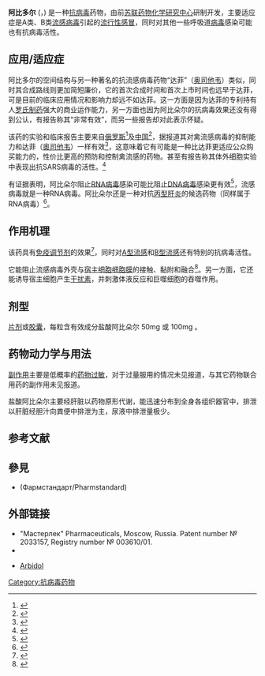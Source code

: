 {{medical}}
{{drugbox |
|width=200
|image=Arbidol.png
|IUPAC_name = 1-methyl-2-((phenylthio)methyl)-3-<br />carbethoxy-4-((dimethylamino)methyl)-5-<br />hydroxy-6-bromindole hydrochloride
<br> 1-甲基-2-((苯硫基)甲基)-3-乙氧酰基-4-((二甲胺基)甲基)-5-羟基-6-溴代吲哚盐酸盐·一水合物
| CAS_number_Ref = {{cascite|changed|??}}
| CAS_number = 131707-23-8
| PubChem= 131410
| PubChem2 = 9958103
| ATC_prefix= L03
| ATC_suffix= AX
| DrugBank_Ref = {{drugbankcite|changed|drugbank}}
| DrugBank=N/A
| ChEMBL = 1214598
| ChemSpiderID_Ref = {{chemspidercite|changed|chemspider}}
| ChemSpiderID      = 116151
| UNII_Ref = {{fdacite|correct|FDA}}
| UNII = 93M09WW4RU
| PDB_ligand = 75U
| C=22 | H=28 | Br=1 | Cl=1 | N=2 | O=4 | S=1  
|molecular_weight = 531.891 g/mol
|bioavailability = 35.6%
|metabolism = 药物原形
|elimination_half-life = 15 hours
|excretion = [[消化道|消化道]] 
|pregnancy_category = 未知
|legal_status = 未知 
|routes_of_administration = [[口服|口服]]
}}

'''阿比多尔''' ({{lang-ru|Арбидол}}，{{lang-en|Arbidol}}) 是一种[[抗病毒|抗病毒]]药物，由前[[苏联药物化学研究中心|苏联药物化学研究中心]]研制开发，主要适应症是A类、B类[[流感病毒|流感病毒]]引起的[[流行性感冒|流行性感冒]]，同时对其他一些呼吸道[[病毒|病毒]]感染可能也有抗病毒活性。

==应用/适应症==

阿比多尔的空间结构与另一种著名的抗流感病毒药物“达菲”（[[奥司他韦|奥司他韦]]）类似，同时其合成路线则更加简短廉价，它的首次合成时间和首次上市时间也远早于达菲，可是目前的临床应用情况和影响力却远不如达菲。这一方面是因为达菲的专利持有人[[罗氏制药|罗氏制药]]强大的商业运作能力，另一方面也因为阿比朵尔的抗病毒效果还没有得到公认，有报告称其“非常有效”，而另一些报告却对此表示怀疑。

该药的实验和临床报告主要来自[[俄罗斯|俄罗斯]]<ref>{{cite journal |author=Leneva IA, Fediakina IT, Gus'kova TA, Glushkov RG |title=[Sensitivity of various influenza virus strains to arbidol. Influence of arbidol combination with different antiviral drugs on reproduction of influenza virus A] |language=ru |journal=Ter. Arkh. |volume=77 |issue=8 |pages=84–8 |year=2005 |pmid=16206613 |doi=}}</ref>及[[中国|中国]]<ref>{{cite journal |author=Wang MZ, Cai BQ, Li LY, ''et al'' |title=[Efficacy and safety of arbidol in treatment of naturally acquired influenza] |language=zh |journal=中国医学科学院学报 |volume=26 |issue=3 |pages=289–93 |year=2004 |pmid=15266832 |doi=}}</ref>，据报道其对禽流感病毒的抑制能力和达菲（[[奥司他韦|奥司他韦]]）一样有效<ref name="titleWorks as well as Tamiflu">{{cite web |url=http://arbidol.org/arbidol-2005-works-as-well.html |title=Works as well as Tamiflu |accessdate=2008-10-18 |format= |work= |archive-date=2008-09-28 |archive-url=https://web.archive.org/web/20080928043220/http://www.arbidol.org/arbidol-2005-works-as-well.html |dead-url=no }}</ref>，这意味着它有可能是一种比达菲更适应公众购买能力的，性价比更高的预防和控制禽流感的药物。甚至有报告称其体外细胞实验中表现出抗SARS病毒的活性。<ref>{{Cite web |url=http://www.arbidol.org/sars.html |title=存档副本 |access-date=2008-10-16 |archive-date=2020-07-18 |archive-url=https://web.archive.org/web/20200718160338/http://www.arbidol.org/sars.html |dead-url=no }}</ref>

有证据表明，阿比朵尔阻止[[RNA病毒|RNA病毒]]感染可能比阻止[[DNA病毒|DNA病毒]]感染更有效<ref name="pmid17497238">{{cite journal |author=Shi L, Xiong H, He J, ''et al'' |title=Antiviral activity of arbidol against influenza A virus, respiratory syncytial virus, rhinovirus, coxsackie virus and adenovirus in vitro and in vivo |journal=Arch. Virol. |volume=152 |issue=8 |pages=1447–55 |year=2007 |pmid=17497238 |doi=10.1007/s00705-007-0974-5}}</ref>，流感病毒就是一种RNA病毒。阿比朵尔还是一种对抗[[丙型肝炎|丙型肝炎]]的候选药物（同样属于RNA病毒）<ref name="pmid17455911">{{cite journal |author=Pécheur EI, Lavillette D, Alcaras F, ''et al'' |title=Biochemical mechanism of hepatitis C virus inhibition by the broad-spectrum antiviral arbidol |journal=Biochemistry |volume=46 |issue=20 |pages=6050–9 |year=2007 |pmid=17455911 |doi=10.1021/bi700181j}}</ref>。

==作用机理==
 

该药具有[[免疫调节剂|免疫调节剂]]的效果<ref name="pmid10222830">{{cite journal |author=Glushkov RG, Gus'kova TA, Krylova LIu, Nikolaeva IS |title=[Mechanisms of arbidole's immunomodulating action] |language=ru |journal=Vestn. Akad. Med. Nauk SSSR |volume= |issue=3 |pages=36–40 |year=1999 |pmid=10222830 |doi=}}</ref>，同时对[[A型流感|A型流感]]和[[B型流感|B型流感]]还有特别的抗病毒活性。

它能阻止流感病毒外壳与[[宿主细胞|宿主细胞]][[细胞膜|细胞膜]]的接触、黏附和融合<ref name="pmid16854226">{{cite journal |author=Boriskin YS, Pécheur EI, Polyak SJ |title=Arbidol: a broad-spectrum antiviral that inhibits acute and chronic HCV infection |journal=Virol. J. |volume=3 |issue= |pages=56 |year=2006 |pmid=16854226 |doi=10.1186/1743-422X-3-56 |url=http://www.virologyj.com/content/3//56}}</ref>。另一方面，它还能诱导宿主细胞产生[[干扰素|干扰素]]，并刺激体液反应和巨噬细胞的吞噬作用。

==剂型==

[[片剂|片剂]]或[[胶囊|胶囊]]，每粒含有效成分盐酸阿比朵尔 50mg 或 100mg 。

==药物动力学与用法==

[[副作用|副作用]]主要是低概率的[[药物过敏|药物过敏]]，对于过量服用的情况未见报道，与其它药物联合用药的副作用未见报道。

盐酸阿比朵尔主要经肝脏以药物原形代谢，能迅速分布到全身各组织器官中，排泄以肝脏经胆汁向粪便中排泄为主，尿液中排泄量极少。

==参考文献==
{{reflist|2}}

==參見==
*{{le|醫藥標準公司|Pharmstandard}} (Фармстандарт/Pharmstandard)

==外部链接==
* "Мастерлек" Pharmaceuticals, Moscow, Russia. Patent number № 2033157, Registry number № 003610/01.
* {{cite web | url = http://www.arbidol.org/ | title = Arbidol antiviral for influeza (flu), hepatitis, herpes, SARS... | accessdate = 2008-10-18 | archive-date = 2008-10-26 | archive-url = https://web.archive.org/web/20081026115630/http://www.arbidol.org/ | dead-url = no }}
* {{ru icon}} [http://www.arbidol.ru/  Arbidol] {{Wayback|url=http://www.arbidol.ru/ |date=20060615104804 }}

{{抗病毒藥物}}
{{RNA antivirals|state=autocollapse}}
{{2019-nCoV}}

[[Category:抗病毒药物|Category:抗病毒药物]]